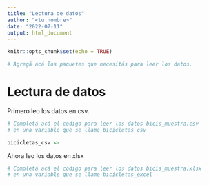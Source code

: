 ```yaml
---
title: "Lectura de datos"
author: "<tu nombre>"
date: "2022-07-11"
output: html_document
---
```


```r
knitr::opts_chunk$set(echo = TRUE)

# Agregá acá los paquetes que necesitás para leer los datos. 

```

# Lectura de datos

Primero leo los datos en csv. 

```r
# Completá acá el código para leer los datos bicis_muestra.csv
# en una variable que se llame bicicletas_csv

bicicletas_csv <- 

```


Ahora leo los datos en xlsx

```r
# Completá acá el código para leer los datos bicis_muestra.xlsx
# en una variable que se llame bicicletas_excel


```


